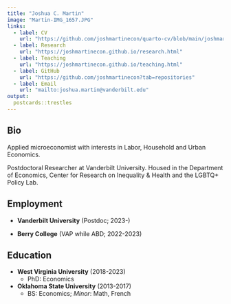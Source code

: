 ```yaml
---
title: "Joshua C. Martin"
image: "Martin-IMG_1657.JPG"
links:
  - label: CV
    url: "https://github.com/joshmartinecon/quarto-cv/blob/main/joshmartin_cv.pdf"
  - label: Research
    url: "https://joshmartinecon.github.io/research.html"
  - label: Teaching
    url: "https://joshmartinecon.github.io/teaching.html"
  - label: GitHub
    url: "https://github.com/joshmartinecon?tab=repositories"
  - label: Email
    url: "mailto:joshua.martin@vanderbilt.edu"
output:
  postcards::trestles
---
```

 
## Bio

Applied microeconomist with interests in Labor, Household and Urban Economics.

Postdoctoral Researcher at Vanderbilt University. Housed in the Department of Economics, Center for Research on Inequality & Health and the LGBTQ+ Policy Lab.

## Employment

* **Vanderbilt University** (Postdoc; 2023-)

* **Berry College** (VAP while ABD; 2022-2023)

## Education

* **West Virginia University** (2018-2023)
    * PhD: Economics

* **Oklahoma State University** (2013-2017)
    * BS: Economics; *Minor*: Math, French